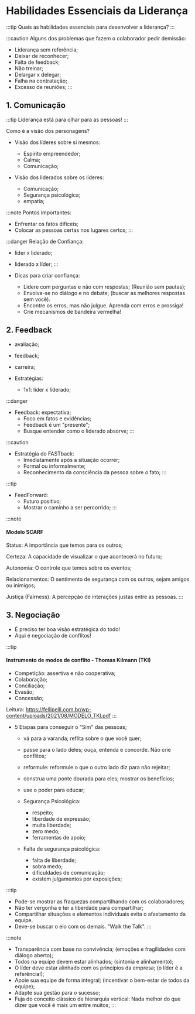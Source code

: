 # Habilidades Essenciais da Liderança

:::tip
Quais as habilidades essenciais para desenvolver a liderança?
:::

:::caution
Alguns dos problemas que fazem o colaborador pedir demissão:
- Liderança sem referência;
- Deixar de reconhecer;
- Falta de feedback;
- Não treinar;
- Delargar x delegar;
- Falha na contratação;
- Excesso de reuniões;
:::

## 1. Comunicação

:::tip
Liderança está para olhar para as pessoas!
:::

Como é a visão dos personagens?

- Visão dos líderes sobre si mesmos:
    - Espírito empreendedor;
    - Calma;
    - Comunicação;

- Visão dos liderados sobre os líderes:
    - Comunicação;
    - Segurança psicológica;
    - empatia;


:::note
Pontos importantes:
- Enfrentar os fatos difíceis;
- Colocar as pessoas certas nos lugares certos;
:::

:::danger
Relação de Confiança:
- líder x liderado;
- liderado x líder;
:::

- Dicas para criar confiança:
    - Lidere com perguntas e não com respostas; (Reunião sem pautas);
    - Envolva-se no diálogo e no debate; (buscar as melhores respostas sem você). 
    - Encontre os erros, mas não julgue. Aprenda com erros e prossiga!
    - Crie mecanismos de bandeira vermelha!

## 2. Feedback

- avaliação;
- feedback;
- carreira;

- Estratégias:

    - 1x1: líder x liderado;


:::danger
- Feedback: expectativa;
    - Foco em fatos e evidências;
    - Feedback é um "presente";
    - Busque entender como o liderado absorve;
:::

:::caution
 - Estratégia do FASTback:
    - Imediatamente após a situação ocorrer;
    - Formal ou informalmente;
    - Reconhecimento da consciência da pessoa sobre o fato;
:::

:::tip
-  FeedForward:
    - Futuro positivo;
    - Mostrar o caminho a ser percorrido;
:::

:::note
#### Modelo SCARF

Status: A importância que temos para os outros;

Certeza: A capacidade de visualizar o que acontecerá no futuro;

Autonomia: O controle que temos sobre os eventos;

Relacionamentos: O sentimento de segurança com os outros, sejam amigos ou inimigos;

Justiça (Fairness): A percepção de interações justas entre as pessoas.
:::

## 3. Negociação

- É preciso ter boa visão estratégica do todo!
- Aqui é negociação de conflitos!

:::tip
#### Instrumento de modos de conflito - Thomas Kilmann (TKI)
- Competição: assertiva e não cooperativa;
- Colaboração;
- Conciliação;
- Evasão;
- Concessão;

Leitura: https://fellipelli.com.br/wp-content/uploads/2021/08/MODELO_TKI.pdf
:::

- 5 Etapas para conseguir o "Sim" das pessoas;
    - vá para a varanda; reflita sobre o que você quer;
    - passe para o lado deles; ouça, entenda e concorde. Não crie conflitos;
    - reformule: reformule o que o outro lado diz para não rejeitar;
    - construa uma ponte dourada para eles; mostrar os benefícios;
    - use o poder para educar; 


    - Segurança Psicológica:
        - respeito;
        - liberdade de expressão;
        - muita liberdade;
        - zero medo;
        - ferramentas de apoio;

    - Falta de segurança psicológica:
        - falta de liberdade;
        - sobra medo;
        - dificuldades de comunicação;
        - existem julgamentos por exposições;


:::tip
- Pode-se mostrar as fraquezas compartilhando com os colaboradores; 
- Não ter vergonha e ter a liberdade para compartilhar;
- Compartilhar situações e elementos individuais evita o afastamento da equipe.
- Deve-se buscar o elo com os demais. "Walk the Talk".
:::

:::note
- Transparência com base na convivência; (emoções e fragilidades com diálogo aberto);
- Todos na equipe devem estar alinhados; (sintonia e alinhamento);
- O líder deve estar alinhado com os princípios da empresa; (o líder é a referência!);
- Apoie sua equipe de forma integral; (incentivar o bem-estar de todos da equipe);
- Adapte sua gestão para o sucesso;
- Fuja do conceito clássico de hierarquia vertical: Nada melhor do que dizer que você é mais um entre muitos;
:::